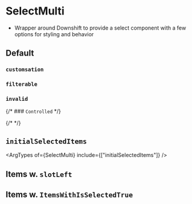 

<Meta of={stories} />

# SelectMulti

- Wrapper around Downshift to provide a select component with a few options for
  styling and behavior

## Default

<Canvas name="default" of={stories.Default} />

### `customsation`

<Canvas name="customsation" of={stories.Customisation} />

### `filterable`

<Canvas name="invalid" of={stories.Filterable} />

### `invalid`

<Canvas name="invalid" of={stories.Invalid} />

{/* ### `Controlled` */}

{/* <Canvas name="controlled" of={stories.Controlled} /> */}

## `initialSelectedItems`

<ArgTypes of={SelectMulti} include={["initialSelectedItems"]} />
<Canvas name="initialSelectedItems" of={stories.InitialSelectedItems} />

## Items w. `slotLeft`

<Canvas name="iconsWithSlotLeft" of={stories.SlotLeft} />

## Items w. `ItemsWithIsSelectedTrue`

<Canvas name="ItemsWithIsSelectedTrue" of={stories.ItemsWithIsSelectedTrue} />

